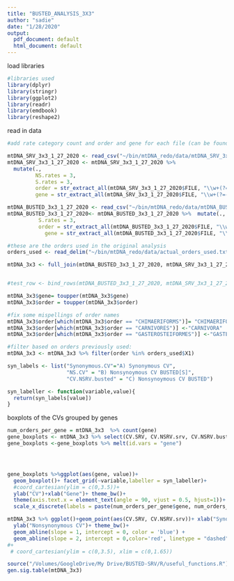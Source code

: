 ```yaml
---
title: "BUSTED_ANALYSIS_3X3"
author: "sadie"
date: "1/28/2020"
output:
  pdf_document: default
  html_document: default
---
```


load libraries
```r
#libraries used
library(dplyr)
library(stringr)
library(ggplot2)
library(readr)
library(emdbook)
library(reshape2)
```

read in data
```r
#add rate category count and order and gene for each file (can be found in file name FILE)

mtDNA_SRV_3x3_1_27_2020 <- read_csv("~/bin/mtDNA_redo/data/mtDNA_SRV_3x3_1_27_2020") 
mtDNA_SRV_3x3_1_27_2020 <- mtDNA_SRV_3x3_1_27_2020 %>% 
  mutate(., 
         NS.rates = 3,
         S.rates = 3,
         order = str_extract_all(mtDNA_SRV_3x3_1_27_2020$FILE, "\\w+(?=-)", simplify = T)[,1],
         gene = str_extract_all(mtDNA_SRV_3x3_1_27_2020$FILE, "\\w+(?=-)", simplify = T)[,2])

mtDNA_BUSTED_3x3_1_27_2020 <- read_csv("~/bin/mtDNA_redo/data/mtDNA_BUSTED_3x3_1_27_2020")
mtDNA_BUSTED_3x3_1_27_2020<- mtDNA_BUSTED_3x3_1_27_2020 %>%  mutate(., NS.rates = 3,
          S.rates = 3,
          order = str_extract_all(mtDNA_BUSTED_3x3_1_27_2020$FILE, "\\w+(?=-)", simplify = T)[,1],
            gene = str_extract_all(mtDNA_BUSTED_3x3_1_27_2020$FILE, "\\w+(?=-)", simplify = T)[,2])

#these are the orders used in the original analysis
orders_used <- read_delim("~/bin/mtDNA_redo/data/actual_orders_used.txt", delim = "\n", col_names = FALSE)

```
```r
mtDNA_3x3 <- full_join(mtDNA_BUSTED_3x3_1_27_2020, mtDNA_SRV_3x3_1_27_2020, by = c("FILE", "Sites", "Sequences", "gene", "order", "NS.rates","S.rates"), suffix = c(".busted",".srv"))


#test_row <- bind_rows(mtDNA_BUSTED_3x3_1_27_2020, mtDNA_SRV_3x3_1_27_2020)
```

```r
mtDNA_3x3$gene= toupper(mtDNA_3x3$gene)
mtDNA_3x3$order = toupper(mtDNA_3x3$order)

#fix some mispellings of order names
mtDNA_3x3$order[which(mtDNA_3x3$order == "CHIMAERIFORMS")]= "CHIMAERIFORMES"
mtDNA_3x3$order[which(mtDNA_3x3$order == "CARNIVORES")] <-"CARNIVORA"
mtDNA_3x3$order[which(mtDNA_3x3$order == "GASTEROSTEIFORMES")] <-"GASTEROSTEALES"
```

```r
#filter based on orders previously used:
mtDNA_3x3 <- mtDNA_3x3 %>% filter(order %in% orders_used$X1)
```



```r
syn_labels <- list("Synonymous.CV"="A) Synonymous CV",
                   "NS.CV" = "B) Nonsynoymous CV BUSTED[S]",
                   "CV.NSRV.busted" = "C) Nonsynoymous CV BUSTED")

syn_labeller <- function(variable,value){
  return(syn_labels[value])
}
```

boxplots of the CVs grouped by genes
```r
num_orders_per_gene = mtDNA_3x3  %>% count(gene)
gene_boxplots <- mtDNA_3x3 %>% select(CV.SRV, CV.NSRV.srv, CV.NSRV.busted,gene)
gene_boxplots <-gene_boxplots %>% melt(id.vars = "gene")




gene_boxplots %>%ggplot(aes(gene, value))+
  geom_boxplot()+ facet_grid(~variable,labeller = syn_labeller)+
  #coord_cartesian(ylim = c(0,3.5))+
  ylab("CV")+xlab("Gene")+ theme_bw()+
  theme(axis.text.x = element_text(angle = 90, vjust = 0.5, hjust=1))+
  scale_x_discrete(labels = paste(num_orders_per_gene$gene, num_orders_per_gene$n, sep = " N = "))

```

```r
mtDNA_3x3 %>% ggplot()+geom_point(aes(CV.SRV, CV.NSRV.srv))+ xlab("Synonymous CV")+
  ylab("Nonsynonymous CV")+ theme_bw()+
  geom_abline(slope = 1, intercept = 0, color = 'blue') +
  geom_abline(slope = 2, intercept = 0,color='red', linetype = "dashed" )
#+
 # coord_cartesian(ylim = c(0,3.5), xlim = c(0,1.65))
```

```r
source("/Volumes/GoogleDrive/My Drive/BUSTED-SRV/R/useful_functions.R")
gen.sig.table(mtDNA_3x3)
```

